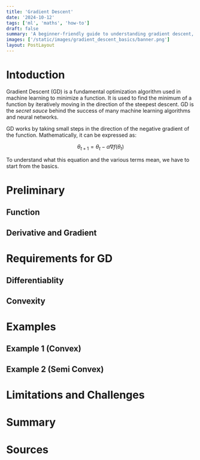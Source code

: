 ```yaml
---
title: 'Gradient Descent'
date: '2024-10-12'
tags: ['ml', 'maths', 'how-to']
draft: false
summary: 'A beginner-friendly guide to understanding gradient descent, a fundamental optimization algorithm used in machine learning.'
images: ['/static/images/gradient_descent_basics/banner.png']
layout: PostLayout
---
```


<TOCInline toc={props.toc} exclude="Introduction" />

# Intoduction

Gradient Descent (GD) is a fundamental optimization algorithm used in machine learning to minimize a function. It is used to find the minimum of a function by iteratively moving in the direction of the steepest descent. GD is the _secret sauce_ behind the success of many machine learning algorithms and neural networks.

GD works by taking small steps in the direction of the negative gradient of the function. Mathematically, it can be expressed as:

$$
\theta_{t+1} = \theta_t - \alpha \nabla f(\theta_t)
$$

To understand what this equation and the various terms mean, we have to start from the basics.

# Preliminary

## Function

## Derivative and Gradient

# Requirements for GD

## Differentiablity

## Convexity

# Examples

## Example 1 (Convex)

## Example 2 (Semi Convex)

# Limitations and Challenges

# Summary

# Sources
